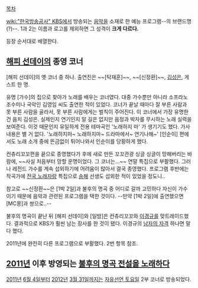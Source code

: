 [[목차]]

[[wiki:"한국방송공사" KBS]]에서 방송되는 [[음악]]을 소재로 한 예능 프로그램--의 브랜드명(?)--. 1과 2는 이름과 로고를 제외하면 그 성격이 '''크게 다르다.'''

등장 순서대로 배열한다.

== [[해피 선데이]]의 종영 코너 ==
[해피 선데이]의 옛 코너 중 하나. 출연진은 ~~[탁재훈]~~, ~~[신정환]~~, [[김성은]], 게스트 한 명.

유명 [가수]의 집으로 찾아가 노래를 배우는 코너였다. 대중 가수뿐만 아니라 소프라노 조수미나 국악인 김영임 씨도 출연한 적이 있었다. 코너가 끝날 때마다 잘 부른 사람과 못 부른 사람을 골라서, 못 부른 사람에게는 벌칙이 주어진다. 이 코너에서 가장 유명한 건 음치 김성은. 실제인지 연기인지 알 길은 없지만 음정과 박자를 무시하는 노래 실력을 보여준다. 이것 때문인지 유일하게 전용 테마곡인 '노래하지 마' 가 생기기도 했다. 가사 내용은 별 거 없다. '노래하지마~ 노래하지마~ 드라마에서~ 연기나해~' [인순이] 편에서도 노래 소개 중에 뜬금없이 튀어나와서 인순이를 당황하게 했다.

컨츄리꼬꼬편을 끝으로 종영했다가 후에 새로 만든 꼬꼬관광 싱글 싱글이 망해버리는 바람에, ~~사실 처음부터 망할 운명이었다. 그 코너는...~~ 연말 특집으로 부활했다. 그러나 레전드 가수를 계속 섭외하기에 어려움이 많아서 결국 종영했다. 프로그램 후반에는 작곡가에 [[전국 노래자랑]] 특집으로 [[송해]] 선생도 섭외한 적이 있었을 정도니..

참고로 ~~신정환~~은 [1박 2일]과 불후의 명곡 중 어디로 갈까 고민하다 자신이 가수이기 때문에 음악과 관련된 프로그램을 택한 것이다. --만약 [1박 2일]에 출연했으면 [MC몽]과 쌍으로..--

불후의 명곡이 끝난 뒤 [해피 선데이]와 [일밤]은 컨츄리꼬꼬와 [[이경규]]를 맞트레이드했다. 결과적으로 KBS가 훨씬 남는 장사를 한 것이 됐다. 이경규의 [[남자의 자격]] 하나면 말 다 했다.

2011년에 완전히 다른 프로그램으로 부활했다. 2번 항목 참조.

== [[2011년]] 이후 방영되는 [[불후의 명곡 전설을 노래하다]] ==
[[2011년]] [[6월 4일]]부터 [[2012년]] [[3월 31일]]까지는 [[자유선언 토요일]] 2부 코너로 방송되었다.
